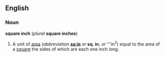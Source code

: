 ==English==
===Noun===
'''square inch''' (''plural'' '''square inches''')

#A unit of [[area]] (''abbreviation'' '''[[sq in]]''' ''or'' '''sq. in.''' ''or'' '''in<sup>2</sup>) equal to the area of a [[square]] the sides of which are each one inch long.

<!--
{{msg:Measurement_Units}}
-->